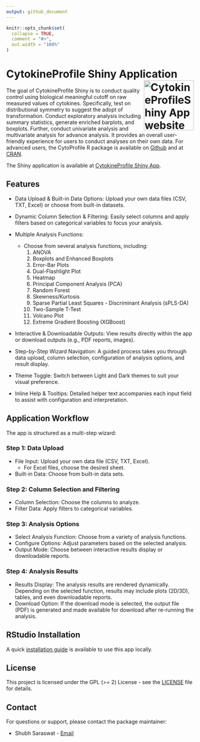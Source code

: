 ```yaml
---
output: github_document
---
```


<!-- README.md is generated from README.Rmd. Please edit that file -->


```r
knitr::opts_chunk$set(
  collapse = TRUE,
  comment = "#>",
  out.width = "100%"
)
```

# CytokineProfile Shiny Application <a href="https://shinyinfo.cytokineprofile.org/"><img src="man/figures/logo.png" align="right" height="134" alt="CytokineProfileShiny App website" /></a>

The goal of CytokineProfile Shiny is to conduct quality control using biological
meaningful cutoff on raw measured values of cytokines. Specifically, test on 
distributional symmetry to suggest the adopt of transformation. 
Conduct exploratory analysis including summary statistics, generate enriched 
barplots, and boxplots. Further, conduct univariate analysis and 
multivariate analysis for advance analysis. It provides an overall user-friendly
experience for users to conduct analyses on their own data. For advanced users, 
the CytoProfile R package is available on [Github](https://github.com/saraswatsh/CytoProfile) and 
at [CRAN](https://cran.r-project.org/package=CytoProfile).

The Shiny application is available at [CytokineProfile Shiny App](https://saraswatsh-cytokineprofileshiny.share.connect.posit.cloud).


## Features

* Data Upload & Built-in Data Options:
    Upload your own data files (CSV, TXT, Excel) or choose from built-in datasets.

* Dynamic Column Selection & Filtering:
    Easily select columns and apply filters based on categorical variables to focus your analysis.

* Multiple Analysis Functions:
  - Choose from several analysis functions, including:
    1. ANOVA
    2. Boxplots and Enhanced Boxplots
    3. Error-Bar Plots
    4. Dual-Flashlight Plot
    5. Heatmap
    6. Principal Component Analysis (PCA)
    7. Random Forest
    8. Skewness/Kurtosis
    9. Sparse Partial Least Squares - Discriminant Analysis (sPLS-DA)
    10. Two-Sample T-Test
    11. Volcano Plot
    12. Extreme Gradient Boosting (XGBoost)

* Interactive & Downloadable Outputs:
    View results directly within the app or download outputs (e.g., PDF reports, images).

* Step-by-Step Wizard Navigation:
    A guided process takes you through data upload, column selection, configuration of analysis options, and result display.

* Theme Toggle:
    Switch between Light and Dark themes to suit your visual preference.

* Inline Help & Tooltips:
    Detailed helper text accompanies each input field to assist with configuration and interpretation.

## Application Workflow

The app is structured as a multi-step wizard: 

### Step 1: Data Upload

* File Input: Upload your own data file (CSV, TXT, Excel). 
  * For Excel files, choose the desired sheet. 
* Built-in Data: Choose from built-in data sets.

### Step 2: Column Selection and Filtering

* Column Selection: Choose the columns to analyze.
* Filter Data: Apply filters to categorical variables.

### Step 3: Analysis Options

* Select Analysis Function: Choose from a variety of analysis functions.
* Configure Options: Adjust parameters based on the selected analysis.
* Output Mode: Choose between interactive results display or downloadable reports.

### Step 4: Analysis Results

* Results Display: The analysis results are rendered dynamically. Depending on the selected function, results may include plots (2D/3D), tables, and even downloadable reports.
* Download Option: If the download mode is selected, the output file (PDF) is generated and made available for download 
after re-running the analysis.

## RStudio Installation

A quick [installation guide](articles/R_installation.html) is available to use this app locally.  

## License

This project is licensed under the GPL (>= 2) License - see the [LICENSE](LICENSE.md) file for details.

## Contact

For questions or support, please contact the package maintainer:

* Shubh Saraswat - [Email](shubh.saraswat00@gmail.com)